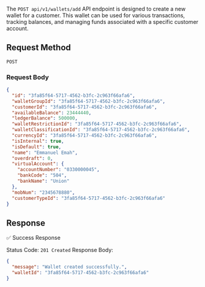 The `POST api/v1/wallets/add` API endpoint is designed to create a new wallet for a customer. This wallet can be used for various transactions, tracking balances, and managing funds associated with a specific customer account.

## Request Method
`POST`


### Request Body


```json
{
  "id": "3fa85f64-5717-4562-b3fc-2c963f66afa6",
  "walletGroupId": "3fa85f64-5717-4562-b3fc-2c963f66afa6",
  "customerId": "3fa85f64-5717-4562-b3fc-2c963f66afa6",
  "availableBalance": 23444440,
  "ledgerBalance": 500000,
  "walletRestrictionId": "3fa85f64-5717-4562-b3fc-2c963f66afa6",
  "walletClassificationId": "3fa85f64-5717-4562-b3fc-2c963f66afa6",
  "currencyId": "3fa85f64-5717-4562-b3fc-2c963f66afa6",
  "isInternal": true,
  "isDefault": true,
  "name": "Emmanuel Emah",
  "overdraft": 0,
  "virtualAccount": {
    "accountNumber": "0330000045",
    "bankCode": "504",
    "bankName": "Union"
  },
  "mobNum": "2345678880",
  "customerTypeId": "3fa85f64-5717-4562-b3fc-2c963f66afa6"
}
```

## Response

✅ Success Response

Status Code: `201 Created`
Response Body:  

```json
{
  "message": "Wallet created successfully.",
  "walletId": "3fa85f64-5717-4562-b3fc-2c963f66afa6"
}
```
